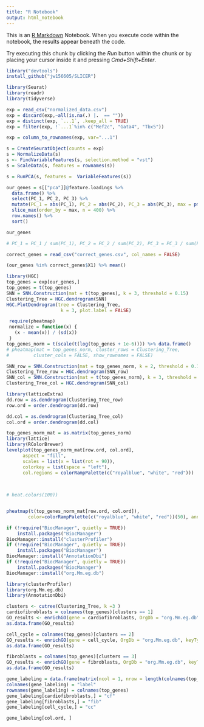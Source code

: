 ```yaml
---
title: "R Notebook"
output: html_notebook
---
```


This is an [R Markdown](http://rmarkdown.rstudio.com) Notebook. When you execute code within the notebook, the results appear beneath the code. 

Try executing this chunk by clicking the *Run* button within the chunk or by placing your cursor inside it and pressing *Cmd+Shift+Enter*. 

```r
library("devtools")
install_github("jw156605/SLICER")
```
```r
library(Seurat)
library(readr)
library(tidyverse)
```

```r
exp = read_csv("normalized_data.csv")
exp = discard(exp,~all(is.na(.) |.  == ""))
exp = distinct(exp, `...1`, .keep_all = TRUE)
exp = filter(exp, !`...1`%in% c("Mef2c", "Gata4", "Tbx5"))
```


```r
exp = column_to_rownames(exp, var="...1")
```



```r
s = CreateSeuratObject(counts = exp)
s = NormalizeData(s)
s <- FindVariableFeatures(s, selection.method = "vst")
s = ScaleData(s, features = rownames(s))
```


```r
s = RunPCA(s, features =  VariableFeatures(s))
```

```r
our_genes = s[["pca"]]@feature.loadings %>% 
  data.frame() %>% 
  select(PC_1, PC_2, PC_3) %>% 
  mutate(PC_1 = abs(PC_1), PC_2 = abs(PC_2), PC_3 = abs(PC_3), max = pmax(PC_1, PC_2,PC_3), sum = PC_1 + PC_2 + PC_3) %>% 
  slice_max(order_by = max, n = 400) %>% 
  row.names() %>% 
  sort()

our_genes

# PC_1 = PC_1 / sum(PC_1), PC_2 = PC_2 / sum(PC_2), PC_3 = PC_3 / sum(PC_3),
```


```r
correct_genes = read_csv("correct_genes.csv", col_names = FALSE)
```

```r
(our_genes %in% correct_genes$X1) %>% mean()
```


```r
library(HGC) 
top_genes = exp[our_genes,]
top_genes = t(top_genes) 
SNN = SNN.Construction(mat = t(top_genes), k = 3, threshold = 0.15)
Clustering_Tree = HGC.dendrogram(SNN)
HGC.PlotDendrogram(tree = Clustering_Tree,
                    k = 3, plot.label = FALSE)
```
```r
 require(pheatmap)
 normalize = function(x) {
   (x - mean(x)) / (sd(x))
 }
top_genes_norm = t(scale(t(log(top_genes + 1e-6)))) %>% data.frame()
# pheatmap(mat = top_genes_norm, cluster_rows = Clustering_Tree, 
#         cluster_cols = FALSE, show_rownames = FALSE)
```
```r
SNN_row = SNN.Construction(mat = top_genes_norm, k = 2, threshold = 0.15)
Clustering_Tree_row = HGC.dendrogram(SNN_row)
SNN_col = SNN.Construction(mat = t(top_genes_norm), k = 3, threshold = 0.15)
Clustering_Tree_col = HGC.dendrogram(SNN_col)

library(latticeExtra)
dd.row = as.dendrogram(Clustering_Tree_row)
row.ord = order.dendrogram(dd.row)

dd.col = as.dendrogram(Clustering_Tree_col)
col.ord = order.dendrogram(dd.col)
```


```r
top_genes_norm_mat = as.matrix(top_genes_norm)
library(lattice) 
library(RColorBrewer)
levelplot(top_genes_norm_mat[row.ord, col.ord],
      aspect = "fill",
      scales = list(x = list(rot = 90)),
      colorkey = list(space = "left"), 
      col.regions = colorRampPalette(c("royalblue", "white", "red")))

                                     
                                     
# heat.colors(100))
```

```r
```


```r
pheatmap(t(top_genes_norm_mat[row.ord, col.ord]), 
        color=colorRampPalette(c("royalblue", "white", "red"))(50), annotation_row = gene_labeling)
```


```r

if (!require("BiocManager", quietly = TRUE))
    install.packages("BiocManager")
BiocManager::install("clusterProfiler")
if (!require("BiocManager", quietly = TRUE))
    install.packages("BiocManager")
BiocManager::install("AnnotationDbi")
if (!require("BiocManager", quietly = TRUE))
    install.packages("BiocManager")
BiocManager::install("org.Mm.eg.db")
```
 

```r
library(clusterProfiler)
library(org.Mm.eg.db)
library(AnnotationDbi)
```

```r
clusters <- cutree(Clustering_Tree, k =3 )
cardiofibroblasts = colnames(top_genes)[clusters == 1]
GO_results <- enrichGO(gene = cardiofibroblasts, OrgDb = "org.Mm.eg.db", keyType = "SYMBOL", ont = "BP")
as.data.frame(GO_results)

cell_cycle = colnames(top_genes)[clusters == 2]
GO_results <- enrichGO(gene = cell_cycle, OrgDb = "org.Mm.eg.db", keyType = "SYMBOL", ont = "BP")
as.data.frame(GO_results)

fibroblasts = colnames(top_genes)[clusters == 3]
GO_results <- enrichGO(gene = fibroblasts, OrgDb = "org.Mm.eg.db", keyType = "SYMBOL", ont = "BP")
as.data.frame(GO_results)
```
```r
gene_labeling = data.frame(matrix(ncol = 1, nrow = length(colnames(top_genes))))
colnames(gene_labeling) = "label"
rownames(gene_labeling) = colnames(top_genes)
gene_labeling[cardiofibroblasts,] = "cf"
gene_labeling[fibroblasts,] = "fib"
gene_labeling[cell_cycle,] = "cc"

gene_labeling[col.ord, ]

```




